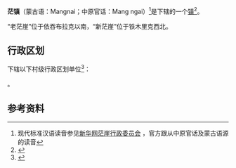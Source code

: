 {{中国乡级行政区|63/28/03/101/000}}

'''茫{{zy|崖|-{zh-cn:ái;zh-tw:ㄞˊ}-}}镇'''（蒙古语：Mangnai；中原官话：Mang ngai）<ref>现代标准汉语读音参见[http://www.qh.xinhuanet.com/mangai/lyzy.htm 新华网茫崖行政委员会] {{Wayback|url=http://www.qh.xinhuanet.com/mangai/lyzy.htm |date=20200411224556 }}，官方跟从中原官话及蒙古语源的读音</ref>是{{PRC admin/fullname|63/28/03/101/000|3}}下辖的一个[[行政建制镇|镇]]<ref>{{PRC admin/ref sgc|{{PRC admin/parent|63/28/03/101/000}}}}</ref>。

“老茫崖”位于依吞布拉克以南，“新茫崖”位于铁木里克西北。

== 行政区划 ==
{{PAGENAMEBASE}}下辖以下村级行政区划单位<ref>{{PRC admin/ref sgc|63/28/03/101/000}}</ref>：

{{PRC admin/children|63/28/03/101/000}}。

== 参考资料 ==
{{reflist}}

{{青海行政区划小作品}}
{{PRC admin/navcat|63/28/03/101/000}}